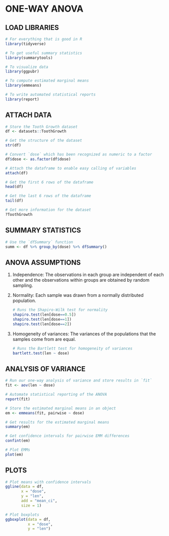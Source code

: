 # ONE-WAY ANOVA

## **LOAD LIBRARIES**

```{r}
# For everything that is good in R
library(tidyverse)

# To get useful summary statistics
library(summarytools)

# To visualize data
library(ggpubr)

# To compute estimated marginal means
library(emmeans)

# To write automated statistical reports
library(report)
```

## **ATTACH DATA**

```{r}
# Store the Tooth Growth dataset
df <- datasets::ToothGrowth

# Get the structure of the dataset
str(df)

# Convert `dose` which has been recognized as numeric to a factor
df$dose <- as.factor(df$dose)

# Attach the dataframe to enable easy calling of variables
attach(df)

# Get the first 6 rows of the dataframe
head(df)

# Get the last 6 rows of the dataframe
tail(df)

# Get more information for the dataset
?ToothGrowth
```

## **SUMMARY STATISTICS**

```{r}
# Use the `dfSummary` function 
summ <- df %>% group_by(dose) %>% dfSummary()
```

## **ANOVA ASSUMPTIONS**

1.  Independence: The observations in each group are independent of each other and the observations within groups are obtained by random sampling.

2.  Normality: Each sample was drawn from a normally distributed population.

    ```{r}
    # Runs the Shapiro-Wilk test for normality
    shapiro.test(len[dose==0.5])
    shapiro.test(len[dose==1])
    shapiro.test(len[dose==2])
    ```

3.  Homogeneity of variances: The variances of the populations that the samples come from are equal.

    ```{r}
    # Runs the Bartlett test for homogeneity of variances
    bartlett.test(len ~ dose)
    ```

## **ANALYSIS OF VARIANCE**

```{r}
# Run our one-way analysis of variance and store results in `fit`
fit <- aov(len ~ dose)

# Automate statistical reporting of the ANOVA
report(fit)

# Store the estimated marginal means in an object
em <- emmeans(fit, pairwise ~ dose)

# Get results for the estimated marginal means
summary(em)

# Get confidence intervals for pairwise EMM differences
confint(em)

# Plot EMMs
plot(em)
```

## PLOTS

```{r}
# Plot means with confidence intervals
ggline(data = df,
       x = "dose",
       y = "len",
       add = "mean_ci",
       size = 1)

# Plot boxplots
ggboxplot(data = df,
          x = "dose",
          y = "len")
```
